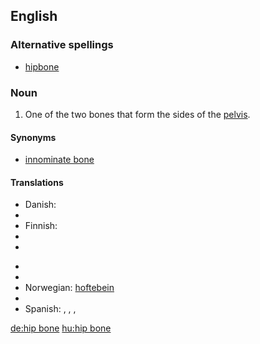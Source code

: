 {{wikipedia}}
==English==
===Alternative spellings===
*[[hipbone]]
===Noun===
{{en-noun|sg=[[hip]] [[bone]]}}

# {{context|skeleton}} One of the two bones that form the sides of the [[pelvis]].

====Synonyms====
*[[innominate bone]]

====Translations====
{{trans-top|bone}}
* Danish: {{t|da|hofteben|n}}
* {{trreq|Dutch}}
* Finnish: {{t+|fi|lonkkaluu}}
* {{trreq|French}}
* {{trreq|Galician}}
{{trans-mid}}
* {{trreq|German}}
* {{trreq|Italian}}
* Norwegian: [[hoftebein]]
* {{trreq|Portuguese}}
* Spanish: {{t|es|hueso de la cadera|m}}, {{t|es|coxal|m}}, {{t|es|hueso coxal|m}},  {{t|es|hueso innominado|m}}
{{trans-bottom}}

[[de:hip bone]]
[[hu:hip bone]]